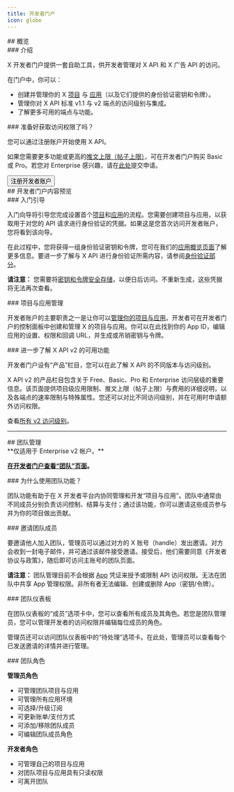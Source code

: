 ```yaml
---
title: 开发者门户
icon: globe
---
```



<div id="overview">
  ## 概览
</div>

<div id="introduction">
  ### 介绍
</div>

X 开发者门户提供一套自助工具，供开发者管理对 X API 和 X 广告 API 的访问。

在门户中，你可以：

- 创建并管理你的 X [项目](/zh/resources/fundamentals/projects) 与 [应用](/zh/resources/fundamentals/developer-apps)（以及它们提供的身份验证密钥和令牌）。
- 管理你对 X API 标准 v1.1 与 v2 端点的访问级别与集成。
- 了解更多可用的端点与功能。

<div id="ready-to-get-access">
  ### 准备好获取访问权限了吗？
</div>

您可以通过注册账户开始使用 X API。

如果您需要更多功能或更高的[推文上限（帖子上限）](/zh/x-api/fundamentals/post-cap)，可在开发者门户购买 Basic 或 Pro。若您对 Enterprise 感兴趣，请在[此处](https://docs.google.com/forms/d/e/1FAIpQLScO3bczKWO2jFHyVZJUSEGfdyfFaqt2MvmOfl_aJp0KxMqtDA/viewform)提交申请。

<Button href="https://developer.x.com/en/portal/dashboard">
  注册开发者账户
</Button>

<div id="what-to-expect-within-the-developer-portal">
  ## 开发者门户内容预览
</div>

<div id="onboarding">
  ### 入门引导
</div>

入门向导将引导您完成设置首个[项目](/zh/resources/fundamentals/projects)和[应用](/zh/resources/fundamentals/developer-apps)的流程。您需要创建项目与应用，以获取用于对您的 API 请求进行身份验证的凭据。如果这是您首次访问开发者账户，您将看到该向导。

在此过程中，您将获得一组身份验证密钥和令牌，您可在我们的[应用概览页面](/zh/resources/fundamentals/developer-apps#overview)了解更多信息。要进一步了解与 X API 进行身份验证所需内容，请参阅[身份验证部分](/zh/resources/fundamentals/authentication)。

**请注意：** 您需要将[密钥和令牌安全存储](/zh/resources/fundamentals/authentication/guides/authentication-best-practices)，以便日后访问。不重新生成，这些凭据将无法再次查看。

<div id="project-and-app-management">
  ### 项目与应用管理
</div>

开发者账户的主要职责之一是让你可以[管理你的项目与应用](/zh/resources/fundamentals/developer-apps#app-management)。开发者可在开发者门户的控制面板中创建和管理 X 的项目与应用。你可以在此找到你的 App ID，编辑应用的设置、权限和回调 URL，并生成或吊销密钥与令牌。

<div id="learn-more-about-whats-available-with-x-api-v2">
  ### 进一步了解 X API v2 的可用功能
</div>

开发者门户设有“产品”栏目，您可以在此了解 X API 的不同版本与访问级别。

X API v2 的产品栏目包含关于 Free、Basic、Pro 和 Enterprise 访问层级的重要信息。该页面提供项目级应用限制、推文上限（帖子上限）与费用的详细说明，以及各端点的速率限制与特殊属性。您还可以对比不同访问级别，并在可用时申请额外访问权限。

查看[所有 v2 访问级别](/zh/x-api/introduction#access-levels)。

---

<div id="team-management">
  ## 团队管理
</div>

<Note>
  **仅适用于 Enterprise v2 帐户。**
</Note>

**[在开发者门户查看“团队”页面](https://developer.twitter.com/en/portal/teams)。**

<div id="why-use-team-functionality">
  ### 为什么使用团队功能？
</div>

团队功能有助于在 X 开发者平台内协同管理和开发“项目与应用”。团队中通常由不同成员分别负责访问控制、结算与支付；通过该功能，你可以邀请这些成员参与并为你的项目做出贡献。

<div id="inviting-team-members">
  ### 邀请团队成员
</div>

要邀请他人加入团队，管理员可以通过对方的 X 账号（handle）发出邀请。对方会收到一封电子邮件，并可通过该邮件接受邀请。接受后，他们需要同意《开发者协议与政策》，随后即可访问主账号的团队页面。

**请注意：** 团队管理目前不会根据 [App](/zh/resources/fundamentals/developer-apps) 凭证来授予或限制 API 访问权限。无法在团队中共享 App 管理权限。非所有者无法编辑、创建或删除 App（密钥/令牌）。

<div id="team-dashboard">
  ### 团队仪表板
</div>

在团队仪表板的“成员”选项卡中，您可以查看所有成员及其角色。若您是团队管理员，您可以管理开发者的访问权限并编辑每位成员的角色。

管理员还可以访问团队仪表板中的“待处理”选项卡。在此处，管理员可以查看每个已发送邀请的详情并进行管理。

<div id="team-roles">
  ### 团队角色
</div>

**管理员角色**

- 可管理团队项目与应用
- 可管理所有应用环境
- 可选择/升级订阅
- 可更新账单/支付方式
- 可添加/移除团队成员
- 可编辑团队成员角色

**开发者角色**

- 可管理自己的项目与应用
- 对团队项目与应用具有只读权限
- 可离开团队